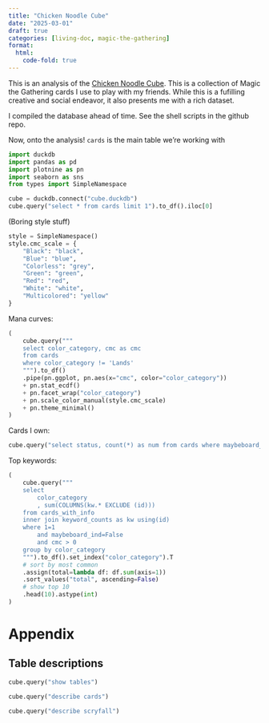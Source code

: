 ```yaml
---
title: "Chicken Noodle Cube"
date: "2025-03-01"
draft: true
categories: [living-doc, magic-the-gathering]
format:
  html:
    code-fold: true
---
```


This is an analysis of the [Chicken Noodle Cube](https://cubecobra.com/cube/overview/2d0fde97-e28c-4ba4-84fc-f271016e9578). This is a collection of Magic the Gathering cards I use to play with my friends. While this is a fufilling creative and social endeavor, it also presents me with a rich dataset.

I compiled the database ahead of time. See the shell scripts in the github repo.

Now, onto the analysis! `cards` is the main table we're working with

```python
import duckdb
import pandas as pd
import plotnine as pn
import seaborn as sns
from types import SimpleNamespace

cube = duckdb.connect("cube.duckdb")
cube.query("select * from cards limit 1").to_df().iloc[0]
```

(Boring style stuff)

```python
style = SimpleNamespace()
style.cmc_scale = {
    "Black": "black",
    "Blue": "blue",
    "Colorless": "grey",
    "Green": "green",
    "Red": "red",
    "White": "white",
    "Multicolored": "yellow"
}
```

Mana curves:

```python
(
    cube.query("""
    select color_category, cmc as cmc
    from cards 
    where color_category != 'Lands'
    """).to_df()
    .pipe(pn.ggplot, pn.aes(x="cmc", color="color_category")) 
    + pn.stat_ecdf()
    + pn.facet_wrap("color_category")
    + pn.scale_color_manual(style.cmc_scale)
    + pn.theme_minimal()
)
```

Cards I own:


```python
cube.query("select status, count(*) as num from cards where maybeboard_ind=False group by status")
```

Top keywords:

```python
(
    cube.query(""" 
    select 
        color_category
        , sum(COLUMNS(kw.* EXCLUDE (id)))
    from cards_with_info
    inner join keyword_counts as kw using(id)
    where 1=1
        and maybeboard_ind=False
        and cmc > 0
    group by color_category
    """).to_df().set_index("color_category").T
    # sort by most common
    .assign(total=lambda df: df.sum(axis=1))
    .sort_values("total", ascending=False)
    # show top 10
    .head(10).astype(int)
)
```

# Appendix

## Table descriptions

```python
cube.query("show tables")
```


```python
cube.query("describe cards")
```


```python
cube.query("describe scryfall")
```